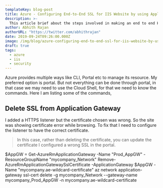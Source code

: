 ```yaml
---
templateKey: blog-post
title: Azure - Configuring End-to-End SSL for IIS Website by using Application Gateway
description: >-
  This article brief about the steps involved in making an end to end HTTPS website which hosted in a VM IIS, in Azure and the traffic need to be routed via Application Gateway.
author: Abhith Rajan
authorURL: "https://twitter.com/abhithrajan"
date: 2019-09-24T09:26:00.000Z
image: /img/blog/azure-configuring-end-to-end-ssl-for-iis-website-by-using-application-gateway/cover.png
draft: true
tags:
  - azure
  - iis
  - security
---
```


Azure provides multiple ways like CLI, Portal etc to manage its resource. My preferred option is portal. But not everything can be done through portal, in that case we may need to use the Cloud Shell, for that we need to know the commands. Here I am listing some of the commands,

## Delete SSL from Application Gateway

I added a HTTPS listener but the certificate chosen was wrong. So the site was showing certificate error while browsing. To fix that I need to configure the listener to have the correct certificate.

> In this case, rather than deleting the certificate, you can update the certificate
> I configured a wrong SSL in the portal.

$AppGW = Get-AzureRmApplicationGateway -Name "Prod_AppGW" -ResourceGroupName "mycompany_Network"
Remove-AzureRmApplicationGatewaySslCertificate -ApplicationGateway $AppGW -Name "mycompany.ae-wildcard-certificate"
az network application-gateway ssl-cert delete -g mycompany_Network --gateway-name mycompany_Prod_AppGW -n mycompany.ae-wildcard-certificate
